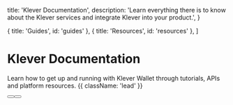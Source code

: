 
  title: 'Klever Documentation',
  description:
    'Learn everything there is to know about the Klever services and integrate Klever into your product.',
}

  { title: 'Guides', id: 'guides' },
  { title: 'Resources', id: 'resources' },
]

<HeroPattern />

# Klever Documentation

Learn how to get up and running with Klever Wallet through tutorials, APIs and platform resources. {{ className: 'lead' }}

<div className="not-prose mb-16 mt-6 flex gap-2">
  <Button href="/quickstart" arrow="right" children="Quickstart" />
  <Button href="/sdks" variant="outline" children="Explore frameworks" />
</div>

<Guides />

<Resources />
